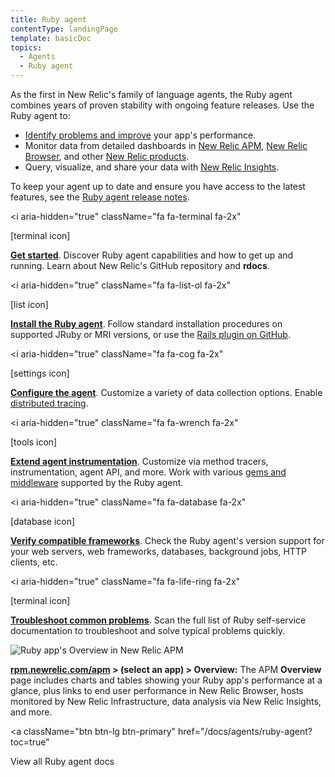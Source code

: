 ```yaml
---
title: Ruby agent
contentType: landingPage
template: basicDoc
topics:
  - Agents
  - Ruby agent
---
```


As the first in New Relic's family of language agents, the Ruby agent combines years of proven stability with ongoing feature releases. Use the Ruby agent to:

* [Identify problems and improve](/docs/agents/ruby-agent/getting-started/introduction-new-relic-ruby#monitor-performance) your app's performance.
* Monitor data from detailed dashboards in [New Relic APM](/docs/apm/new-relic-apm/getting-started/introduction-new-relic-apm), [New Relic Browser](/docs/browser/new-relic-browser/getting-started/introduction-new-relic-browser), and other [New Relic products](https://newrelic.com/products).
* Query, visualize, and share your data with [New Relic Insights](/docs/insights/using-insights-ui/getting-started/introduction-new-relic-insights).

To keep your agent up to date and ensure you have access to the latest features, see the [Ruby agent release notes](/docs/release-notes/agent-release-notes/ruby-release-notes).

<i
  aria-hidden="true"
  className="fa fa-terminal fa-2x"
>
  \[terminal icon]
</i>

**[Get started](/docs/agents/ruby-agent/getting-started/)**. Discover Ruby agent capabilities and how to get up and running. Learn about New Relic's GitHub repository and **rdocs**.

<i
  aria-hidden="true"
  className="fa fa-list-ol fa-2x"
>
  \[list icon]
</i>

**[Install the Ruby agent](/docs/agents/ruby-agent/installation/install-new-relic-ruby-agent)**. Follow standard installation procedures on supported JRuby or MRI versions, or use the [Rails plugin on GitHub](/docs/agents/ruby-agent/installation/ruby-agent-installation-rails-plugin).

<i
  aria-hidden="true"
  className="fa fa-cog fa-2x"
>
  \[settings icon]
</i>

**[Configure the agent](/docs/agents/ruby-agent/configuration/ruby-agent-configuration)**. Customize a variety of data collection options. Enable [distributed tracing](/docs/apm/distributed-tracing/getting-started/introduction-distributed-tracing).

<i
  aria-hidden="true"
  className="fa fa-wrench fa-2x"
>
  \[tools icon]
</i>

**[Extend agent instrumentation](/docs/agents/ruby-agent/customization)**. Customize via method tracers, instrumentation, agent API, and more. Work with various [gems and middleware](/docs/agents/ruby-agent/instrumented-gems) supported by the Ruby agent.

<i
  aria-hidden="true"
  className="fa fa-database fa-2x"
>
  \[database icon]
</i>

**[Verify compatible frameworks](/docs/agents/ruby-agent/getting-started/ruby-agent-requirements-supported-frameworks)**. Check the Ruby agent's version support for your web servers, web frameworks, databases, background jobs, HTTP clients, etc.

<i
  aria-hidden="true"
  className="fa fa-life-ring fa-2x"
>
  \[terminal icon]
</i>

**[Troubleshoot common problems](/docs/agents/ruby-agent/troubleshooting)**. Scan the full list of Ruby self-service documentation to troubleshoot and solve typical problems quickly.

![Ruby app's Overview in New Relic APM](/sites/default/files/thumbnails/image/ruby-apm-app_0.png "Ruby app's Overview in New Relic APM")

**[rpm.newrelic.com/apm](https://rpm.newrelic.com/apm) > (select an app) > Overview:** The APM **Overview** page includes charts and tables showing your Ruby app's performance at a glance, plus links to end user performance in New Relic Browser, hosts monitored by New Relic Infrastructure, data analysis via New Relic Insights, and more.

<a
  className="btn btn-lg btn-primary"
  href="/docs/agents/ruby-agent?toc=true"
>
  View all Ruby agent docs
</a>
